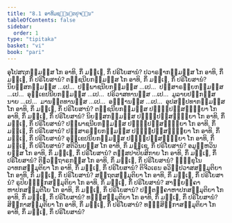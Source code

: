 ```yaml
---
title: "8.1 ອາທິມຊ຺ຌນ຺ຕປຸຈ຺ຉນ"
tableOfContents: false
sidebar:
  order: 1
type: "tipitaka"
basket: "vi"
book: "pari"
---
```



<DynamicBreadcrumb />

<Division number="332" book="pari">

<Paragraph number="1593" book="pari">
ອຸໂປສຖກມ຺ມສ຺ສ ໂກ ອາທິ, ກິໍ ມຊ຺ເຌ, ກິໍ ປຣິໂຍສານໍ? ປວາຣຓາກມ຺ມສ຺ສ ໂກ ອາທິ, ກິໍ ມຊ຺ເຌ, ກິໍ ປຣິໂຍສານໍ? ຕຊ຺ຊນີຍກມ຺ມສ຺ສ ໂກ ອາທິ, ກິໍ ມຊ຺ເຌ, ກິໍ ປຣິໂຍສານໍ? ນິຍສ຺ສກມ຺ມສ຺ສ …ເປ…  ປພ຺ພາຊນີຍກມ຺ມສ຺ສ …ເປ…  ປຏິສາຣຓີຍກມ຺ມສ຺ສ …ເປ…  ອຸກ຺ເຂປນີຍກມ຺ມສ຺ສ …ເປ…  ປຣິວາສທານສ຺ສ …ເປ…  ມູລາຍປຏິກສ຺ສນາຍ …ເປ…  ມານຕ຺ຕທານສ຺ສ …ເປ…  ອພ຺ຠານສ຺ສ …ເປ…  ອຸປສມ຺ປທາກມ຺ມສ຺ສ ໂກ ອາທິ, ກິໍ ມຊ຺ເຌ, ກິໍ ປຣິໂຍສານໍ? ຕຊ຺ຊນີຍກມ຺ມສ຺ສ ປຏິປ຺ປສ຺ສທ຺ຘິຍາ ໂກ ອາທິ, ກິໍ ມຊ຺ເຌ, ກິໍ ປຣິໂຍສານໍ? ນິຍສ຺ສກມ຺ມສ຺ສ ປຏິປ຺ປສ຺ສທ຺ຘິຍາ ໂກ ອາທິ, ກິໍ ມຊ຺ເຌ, ກິໍ ປຣິໂຍສານໍ? ປພ຺ພາຊນີຍກມ຺ມສ຺ສ ປຏິປ຺ປສ຺ສທ຺ຘິຍາ ໂກ ອາທິ, ກິໍ ມຊ຺ເຌ, ກິໍ ປຣິໂຍສານໍ? ປຏິສາຣຓີຍກມ຺ມສ຺ສ ປຏິປ຺ປສ຺ສທ຺ຘິຍາ ໂກ ອາທິ, ກິໍ ມຊ຺ເຌ, ກິໍ ປຣິໂຍສານໍ? ອຸກ຺ເຂປນີຍກມ຺ມສ຺ສ ປຏິປ຺ປສ຺ສທ຺ຘິຍາ ໂກ ອາທິ, ກິໍ ມຊ຺ເຌ, ກິໍ ປຣິໂຍສານໍ? ສຕິວິນຍສ຺ສ ໂກ ອາທິ, ກິໍ ມຊ຺ເຊ, ກິໍ ປຣິໂຍສານໍ? ອມູຬ຺ຫວິນຍສ຺ສ ໂກ ອາທິ, ກິໍ ມຊ຺ເຌ, ກິໍ ປຣິໂຍສານໍ? ຕສ຺ສປາປິຍສິກາຍ ໂກ ອາທິ, ກິໍ ມຊ຺ເຌ, ກິໍ ປຣິໂຍສານໍ? ຕິຓວຕ຺ຖາຣກສ຺ສ ໂກ ອາທິ, ກິໍ ມຊ຺ເຌ, ກິໍ ປຣິໂຍສານໍ? ຠິກ຺ຂຸໂນວາທກສມ຺ມຸຕິຍາ ໂກ ອາທິ, ກິໍ ມຊ຺ເຌ, ກິໍ ປຣິໂຍສານໍ? ຕິຈີວເຣນ ອວິປ຺ປວາສສມ຺ມຸຕິຍາ ໂກ ອາທິ, ກິໍ ມຊ຺ເຌ, ກິໍ ປຣິໂຍສານໍ? ສນ຺ຖຕສມ຺ມຸຕິຍາ ໂກ ອາທິ, ກິໍ ມຊ຺ເຌ, ກິໍ ປຣິໂຍສານໍ? ຣູປິຍຉຑ຺ຑກສມ຺ມຸຕິຍາ ໂກ ອາທິ, ກິໍ ມຊ຺ເຌ, ກິໍ ປຣິໂຍສານໍ? ສາຏິຍຄ຺ຄາຫາປກສມ຺ມຸຕິໂຍ ໂກ ອາທິ, ກິໍ ມຊ຺ເຌ, ກິໍ ປຣິໂຍສານໍ? ປຕ຺ຕຄ຺ຄາຫາປກສມ຺ມຸຕິຍາ ໂກ ອາທິ, ກິໍ ມຊ຺ເຌ, ກິໍ ປຣິໂຍສານໍ? ທຓ຺ຑສມ຺ມຸຕິຍາ ໂກ ອາທິ, ກິໍ ມຊ຺ເຌ, ກິໍ ປຣິໂຍສານໍ? ສິກ຺ກາສມ຺ມຸຕິຍາ ໂກ ອາທິ, ກິໍ ມຊ຺ເຌ, ກິໍ ປຣິໂຍສານໍ? ທຓ຺ຑສິກ຺ກາສມ຺ມຸຕິຍາ ໂກ ອາທິ, ກິໍ ມຊ຺ເຌ, ກິໍ ປຣິໂຍສານໍ?
</Paragraph>
</Division>
